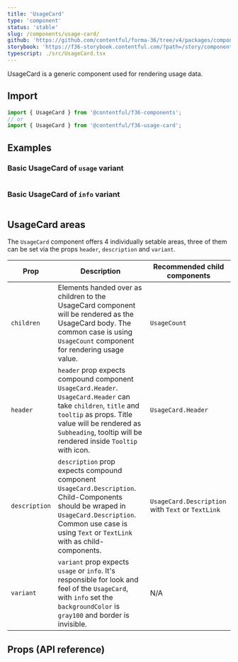```yaml
---
title: 'UsageCard'
type: 'component'
status: 'stable'
slug: /components/usage-card/
github: 'https://github.com/contentful/forma-36/tree/v4/packages/components/usage-card'
storybook: 'https://f36-storybook.contentful.com/?path=/story/components-usagecard--default'
typescript: ./src/UsageCard.tsx
---
```


UsageCard is a generic component used for rendering usage data.

## Import

```jsx static=true
import { UsageCard } from '@contentful/f36-components';
// or
import { UsageCard } from '@contentful/f36-usage-card';
```

## Examples

### Basic UsageCard of `usage` variant

```jsx file=./examples/UsageCardUsageExample.tsx

```

### Basic UsageCard of `info` variant

```jsx file=./examples/UsageCardInfoExample.tsx

```

## UsageCard areas

The `UsageCard` component offers 4 individually setable areas, three of them can be set via the props `header`, `description` and `variant`.

| Prop          | Description                                                                                                                                                                                                                             | Recommended child components                      |
| ------------- | --------------------------------------------------------------------------------------------------------------------------------------------------------------------------------------------------------------------------------------- | ------------------------------------------------- |
| `children`    | Elements handed over as children to the UsageCard component will be rendered as the UsageCard body. The common case is using `UsageCount` component for rendering usage value.                                                          | `UsageCount`                                      |
| `header`      | `header` prop expects compound component `UsageCard.Header`. `UsageCard.Header` can take `children`, `title` and `tooltip` as props. Title value will be rendered as `Subheading`, tooltip will be rendered inside `Tooltip` with icon. | `UsageCard.Header`                                |
| `description` | `description` prop expects compound component `UsageCard.Description`. Child-Components should be wraped in `UsageCard.Description`. Common use case is using `Text` or `TextLink` with as child-components.                            | `UsageCard.Description` with `Text` or `TextLink` |
| `variant`     | `variant` prop expects `usage` or `info`. It's responsible for look and feel of the `UsageCard`, with `info` set the `backgroundColor` is `gray100` and border is invisible.                                                            | N/A                                               |

## Props (API reference)

<PropsTable of="UsageCard" />
